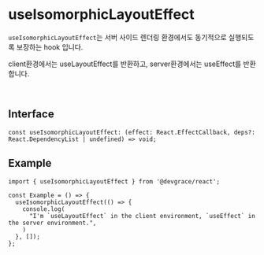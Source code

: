 # useIsomorphicLayoutEffect

`useIsomorphicLayoutEffect`는 서버 사이드 렌더링 환경에서도 동기적으로 실행되도록 보장하는 hook 입니다.

client환경에서는 useLayoutEffect를 반환하고, server환경에서는 useEffect를 반환합니다.

<br />

## Interface
```tsx
const useIsomorphicLayoutEffect: (effect: React.EffectCallback, deps?: React.DependencyList | undefined) => void;
```

## Example

```tsx
import { useIsomorphicLayoutEffect } from '@devgrace/react';

const Example = () => {
  useIsomorphicLayoutEffect(() => {
    console.log(
      "I'm `useLayoutEffect` in the client environment, `useEffect` in the server environment.",
    )
  }, []);
};